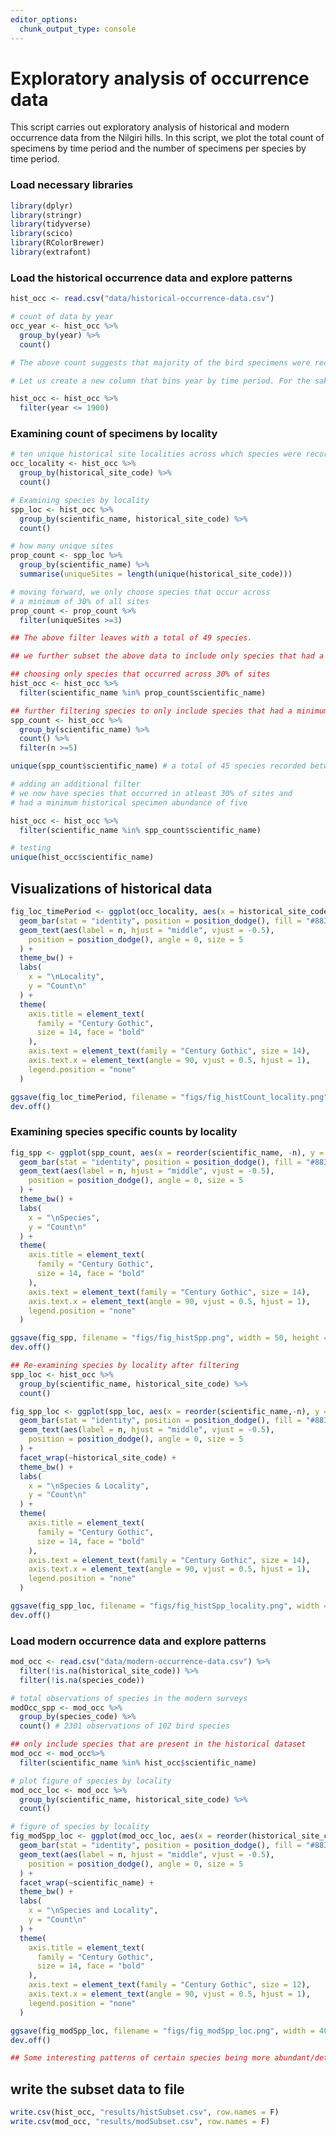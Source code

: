 ```yaml
---
editor_options: 
  chunk_output_type: console
---
```


# Exploratory analysis of occurrence data

This script carries out exploratory analysis of historical and modern occurrence data from the Nilgiri hills. In this script, we plot the total count of specimens by time period and the number of specimens per species by time period.   

### Load necessary libraries
```r
library(dplyr)
library(stringr)
library(tidyverse)
library(scico)
library(RColorBrewer)
library(extrafont)
```

### Load the historical occurrence data and explore patterns
```r
hist_occ <- read.csv("data/historical-occurrence-data.csv")

# count of data by year
occ_year <- hist_occ %>%
  group_by(year) %>%
  count()

# The above count suggests that majority of the bird specimens were recorded in 1881, followed by some data from 1876.

# Let us create a new column that bins year by time period. For the sake of exploratory analysis, we bin data into 50 year time periods (1850-1900, 1900-1950, 1950-2000, post2000)

hist_occ <- hist_occ %>%
  filter(year <= 1900)
```

### Examining count of specimens by locality
```r
# ten unique historical site localities across which species were recorded
occ_locality <- hist_occ %>%
  group_by(historical_site_code) %>%
  count()

# Examining species by locality
spp_loc <- hist_occ %>%
  group_by(scientific_name, historical_site_code) %>%
  count()

# how many unique sites
prop_count <- spp_loc %>%
  group_by(scientific_name) %>%
  summarise(uniqueSites = length(unique(historical_site_code)))

# moving forward, we only choose species that occur across
# a minimum of 30% of all sites
prop_count <- prop_count %>%
  filter(uniqueSites >=3)

## The above filter leaves with a total of 49 species.

## we further subset the above data to include only species that had a minimum species abundance data of over five

## choosing only species that occurred across 30% of sites
hist_occ <- hist_occ %>%
  filter(scientific_name %in% prop_count$scientific_name)

## further filtering species to only include species that had a minimum number of species records of five
spp_count <- hist_occ %>%
  group_by(scientific_name) %>%
  count() %>%
  filter(n >=5)

unique(spp_count$scientific_name) # a total of 45 species recorded between 1850 to 1900 that occurred in atleast

# adding an additional filter
# we now have species that occurred in atleast 30% of sites and
# had a minimum historical specimen abundance of five

hist_occ <- hist_occ %>%
  filter(scientific_name %in% spp_count$scientific_name)

# testing
unique(hist_occ$scientific_name)
```

## Visualizations of historical data
```r
fig_loc_timePeriod <- ggplot(occ_locality, aes(x = historical_site_code, y = n, fill = historical_site_code)) +
  geom_bar(stat = "identity", position = position_dodge(), fill = "#883107", alpha = 0.9) +
  geom_text(aes(label = n, hjust = "middle", vjust = -0.5),
    position = position_dodge(), angle = 0, size = 5
  ) +
  theme_bw() +
  labs(
    x = "\nLocality",
    y = "Count\n"
  ) +
  theme(
    axis.title = element_text(
      family = "Century Gothic",
      size = 14, face = "bold"
    ),
    axis.text = element_text(family = "Century Gothic", size = 14),
    axis.text.x = element_text(angle = 90, vjust = 0.5, hjust = 1),
    legend.position = "none"
  )

ggsave(fig_loc_timePeriod, filename = "figs/fig_histCount_locality.png", width = 12, height = 7, device = png(), units = "in", dpi = 300)
dev.off()
```

### Examining species specific counts by locality
```r
fig_spp <- ggplot(spp_count, aes(x = reorder(scientific_name, -n), y = n, fill = scientific_name)) +
  geom_bar(stat = "identity", position = position_dodge(), fill = "#883107", alpha = 0.9) +
  geom_text(aes(label = n, hjust = "middle", vjust = -0.5),
    position = position_dodge(), angle = 0, size = 5
  ) +
  theme_bw() +
  labs(
    x = "\nSpecies",
    y = "Count\n"
  ) +
  theme(
    axis.title = element_text(
      family = "Century Gothic",
      size = 14, face = "bold"
    ),
    axis.text = element_text(family = "Century Gothic", size = 14),
    axis.text.x = element_text(angle = 90, vjust = 0.5, hjust = 1),
    legend.position = "none"
  )

ggsave(fig_spp, filename = "figs/fig_histSpp.png", width = 50, height = 20, device = png(), units = "in", dpi = 300, limitsize = F)
dev.off()

## Re-examining species by locality after filtering 
spp_loc <- hist_occ %>%
  group_by(scientific_name, historical_site_code) %>%
  count()

fig_spp_loc <- ggplot(spp_loc, aes(x = reorder(scientific_name,-n), y = n, fill = scientific_name)) +
  geom_bar(stat = "identity", position = position_dodge(), fill = "#883107", alpha = 0.9) +
  geom_text(aes(label = n, hjust = "middle", vjust = -0.5),
    position = position_dodge(), angle = 0, size = 5
  ) +
  facet_wrap(~historical_site_code) +
  theme_bw() +
  labs(
    x = "\nSpecies & Locality",
    y = "Count\n"
  ) +
  theme(
    axis.title = element_text(
      family = "Century Gothic",
      size = 14, face = "bold"
    ),
    axis.text = element_text(family = "Century Gothic", size = 14),
    axis.text.x = element_text(angle = 90, vjust = 0.5, hjust = 1),
    legend.position = "none"
  )

ggsave(fig_spp_loc, filename = "figs/fig_histSpp_locality.png", width = 20, height = 12, device = png(), units = "in", dpi = 300)
dev.off()
```

### Load modern occurrence data and explore patterns
```r
mod_occ <- read.csv("data/modern-occurrence-data.csv") %>%
  filter(!is.na(historical_site_code)) %>%
  filter(!is.na(species_code))

# total observations of species in the modern surveys
modOcc_spp <- mod_occ %>%
  group_by(species_code) %>%
  count() # 2301 observations of 102 bird species

## only include species that are present in the historical dataset
mod_occ <- mod_occ%>%
  filter(scientific_name %in% hist_occ$scientific_name)

# plot figure of species by locality
mod_occ_loc <- mod_occ %>%
  group_by(scientific_name, historical_site_code) %>%
  count()

# figure of species by locality
fig_modSpp_loc <- ggplot(mod_occ_loc, aes(x = reorder(historical_site_code,-n), y = n, fill = historical_site_code)) +
  geom_bar(stat = "identity", position = position_dodge(), fill = "#883107", alpha = 0.9) +
  geom_text(aes(label = n, hjust = "middle", vjust = -0.5),
    position = position_dodge(), angle = 0, size = 5
  ) +
  facet_wrap(~scientific_name) +
  theme_bw() +
  labs(
    x = "\nSpecies and Locality",
    y = "Count\n"
  ) +
  theme(
    axis.title = element_text(
      family = "Century Gothic",
      size = 14, face = "bold"
    ),
    axis.text = element_text(family = "Century Gothic", size = 12),
    axis.text.x = element_text(angle = 90, vjust = 0.5, hjust = 1),
    legend.position = "none"
  )

ggsave(fig_modSpp_loc, filename = "figs/fig_modSpp_loc.png", width = 40, height = 10, device = png(), units = "in", dpi = 300)
dev.off()

## Some interesting patterns of certain species being more abundant/detected in certain sites over others.
```

## write the subset data to file
```r
write.csv(hist_occ, "results/histSubset.csv", row.names = F)
write.csv(mod_occ, "results/modSubset.csv", row.names = F)
```

